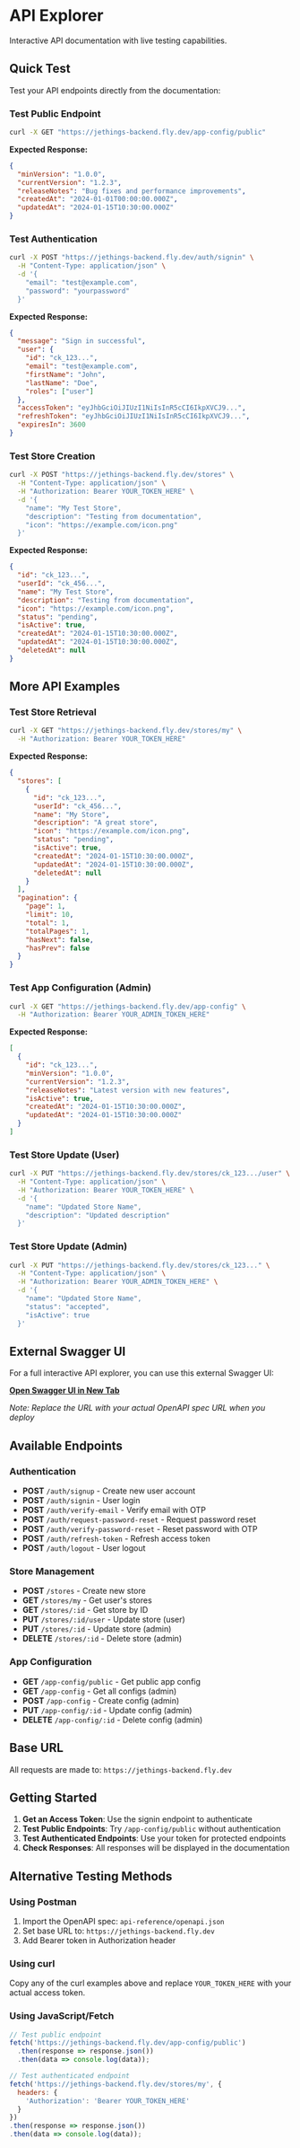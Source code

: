 # API Explorer

Interactive API documentation with live testing capabilities.

## Quick Test

Test your API endpoints directly from the documentation:

### Test Public Endpoint

```bash
curl -X GET "https://jethings-backend.fly.dev/app-config/public"
```

**Expected Response:**
```json
{
  "minVersion": "1.0.0",
  "currentVersion": "1.2.3",
  "releaseNotes": "Bug fixes and performance improvements",
  "createdAt": "2024-01-01T00:00:00.000Z",
  "updatedAt": "2024-01-15T10:30:00.000Z"
}
```

### Test Authentication

```bash
curl -X POST "https://jethings-backend.fly.dev/auth/signin" \
  -H "Content-Type: application/json" \
  -d '{
    "email": "test@example.com",
    "password": "yourpassword"
  }'
```

**Expected Response:**
```json
{
  "message": "Sign in successful",
  "user": {
    "id": "ck_123...",
    "email": "test@example.com",
    "firstName": "John",
    "lastName": "Doe",
    "roles": ["user"]
  },
  "accessToken": "eyJhbGciOiJIUzI1NiIsInR5cCI6IkpXVCJ9...",
  "refreshToken": "eyJhbGciOiJIUzI1NiIsInR5cCI6IkpXVCJ9...",
  "expiresIn": 3600
}
```

### Test Store Creation

```bash
curl -X POST "https://jethings-backend.fly.dev/stores" \
  -H "Content-Type: application/json" \
  -H "Authorization: Bearer YOUR_TOKEN_HERE" \
  -d '{
    "name": "My Test Store",
    "description": "Testing from documentation",
    "icon": "https://example.com/icon.png"
  }'
```

**Expected Response:**
```json
{
  "id": "ck_123...",
  "userId": "ck_456...",
  "name": "My Test Store",
  "description": "Testing from documentation",
  "icon": "https://example.com/icon.png",
  "status": "pending",
  "isActive": true,
  "createdAt": "2024-01-15T10:30:00.000Z",
  "updatedAt": "2024-01-15T10:30:00.000Z",
  "deletedAt": null
}
```

## More API Examples

### Test Store Retrieval

```bash
curl -X GET "https://jethings-backend.fly.dev/stores/my" \
  -H "Authorization: Bearer YOUR_TOKEN_HERE"
```

**Expected Response:**
```json
{
  "stores": [
    {
      "id": "ck_123...",
      "userId": "ck_456...",
      "name": "My Store",
      "description": "A great store",
      "icon": "https://example.com/icon.png",
      "status": "pending",
      "isActive": true,
      "createdAt": "2024-01-15T10:30:00.000Z",
      "updatedAt": "2024-01-15T10:30:00.000Z",
      "deletedAt": null
    }
  ],
  "pagination": {
    "page": 1,
    "limit": 10,
    "total": 1,
    "totalPages": 1,
    "hasNext": false,
    "hasPrev": false
  }
}
```

### Test App Configuration (Admin)

```bash
curl -X GET "https://jethings-backend.fly.dev/app-config" \
  -H "Authorization: Bearer YOUR_ADMIN_TOKEN_HERE"
```

**Expected Response:**
```json
[
  {
    "id": "ck_123...",
    "minVersion": "1.0.0",
    "currentVersion": "1.2.3",
    "releaseNotes": "Latest version with new features",
    "isActive": true,
    "createdAt": "2024-01-15T10:30:00.000Z",
    "updatedAt": "2024-01-15T10:30:00.000Z"
  }
]
```

### Test Store Update (User)

```bash
curl -X PUT "https://jethings-backend.fly.dev/stores/ck_123.../user" \
  -H "Content-Type: application/json" \
  -H "Authorization: Bearer YOUR_TOKEN_HERE" \
  -d '{
    "name": "Updated Store Name",
    "description": "Updated description"
  }'
```

### Test Store Update (Admin)

```bash
curl -X PUT "https://jethings-backend.fly.dev/stores/ck_123..." \
  -H "Content-Type: application/json" \
  -H "Authorization: Bearer YOUR_ADMIN_TOKEN_HERE" \
  -d '{
    "name": "Updated Store Name",
    "status": "accepted",
    "isActive": true
  }'
```

## External Swagger UI

For a full interactive API explorer, you can use this external Swagger UI:

[**Open Swagger UI in New Tab**](https://petstore.swagger.io/?url=https://raw.githubusercontent.com/your-username/your-repo/main/api-reference/openapi.json)

*Note: Replace the URL with your actual OpenAPI spec URL when you deploy*

## Available Endpoints

### Authentication
- **POST** `/auth/signup` - Create new user account
- **POST** `/auth/signin` - User login
- **POST** `/auth/verify-email` - Verify email with OTP
- **POST** `/auth/request-password-reset` - Request password reset
- **POST** `/auth/verify-password-reset` - Reset password with OTP
- **POST** `/auth/refresh-token` - Refresh access token
- **POST** `/auth/logout` - User logout

### Store Management
- **POST** `/stores` - Create new store
- **GET** `/stores/my` - Get user's stores
- **GET** `/stores/:id` - Get store by ID
- **PUT** `/stores/:id/user` - Update store (user)
- **PUT** `/stores/:id` - Update store (admin)
- **DELETE** `/stores/:id` - Delete store (admin)

### App Configuration
- **GET** `/app-config/public` - Get public app config
- **GET** `/app-config` - Get all configs (admin)
- **POST** `/app-config` - Create config (admin)
- **PUT** `/app-config/:id` - Update config (admin)
- **DELETE** `/app-config/:id` - Delete config (admin)

## Base URL
All requests are made to: `https://jethings-backend.fly.dev`

## Getting Started

1. **Get an Access Token**: Use the signin endpoint to authenticate
2. **Test Public Endpoints**: Try `/app-config/public` without authentication
3. **Test Authenticated Endpoints**: Use your token for protected endpoints
4. **Check Responses**: All responses will be displayed in the documentation

## Alternative Testing Methods

### Using Postman
1. Import the OpenAPI spec: `api-reference/openapi.json`
2. Set base URL to: `https://jethings-backend.fly.dev`
3. Add Bearer token in Authorization header

### Using curl
Copy any of the curl examples above and replace `YOUR_TOKEN_HERE` with your actual access token.

### Using JavaScript/Fetch
```javascript
// Test public endpoint
fetch('https://jethings-backend.fly.dev/app-config/public')
  .then(response => response.json())
  .then(data => console.log(data));

// Test authenticated endpoint
fetch('https://jethings-backend.fly.dev/stores/my', {
  headers: {
    'Authorization': 'Bearer YOUR_TOKEN_HERE'
  }
})
.then(response => response.json())
.then(data => console.log(data));
```
